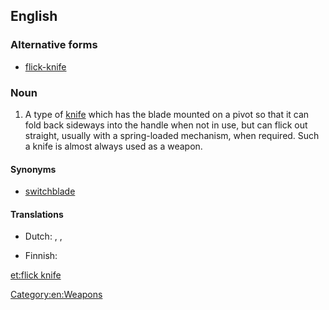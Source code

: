 {{wikipedia}}
==English==

===Alternative forms===
* [[flick-knife]]

===Noun===
{{en-noun|head=[[flick]] [[knife]]|flick knives}}

# {{context|British|lang=en}} A type of [[knife]] which has the blade mounted on a pivot so that it can fold back sideways into the handle when not in use, but can flick out straight, usually with a spring-loaded mechanism, when required. Such a knife is almost always used as a weapon.

====Synonyms====
* [[switchblade]]

====Translations====
{{trans-top|knife with blade on pivot}}
* Dutch: {{t-|nl|springmes|n}}, {{t-|nl|vouwmes}}, {{t-|nl|stiletto}}
{{trans-mid}}
* Finnish: {{t-|fi|stiletti}}
{{trans-bottom}}

[[Category:en:Weapons]]

[[et:flick knife]]